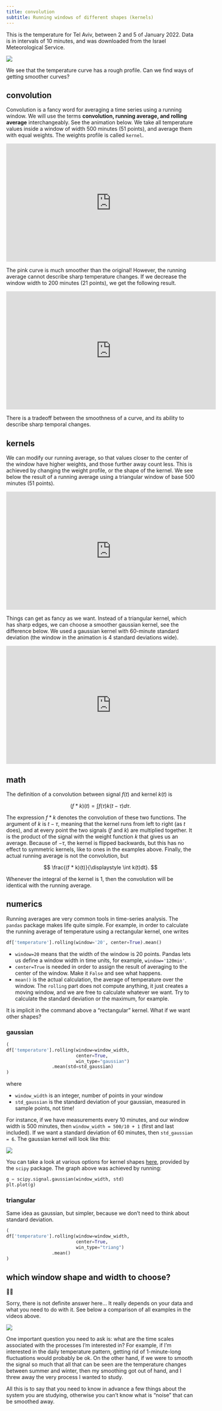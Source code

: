 ```yaml
---
title: convolution
subtitle: Running windows of different shapes (kernels)
---
```


This is the temperature for Tel Aviv, between 2 and 5 of January 2022.
Data is in intervals of 10 minutes, and was downloaded from the Israel Meteorological Service.

![](convolution_TA_temperature_2022.png)

We see that the temperature curve has a rough profile.
Can we find ways of getting smoother curves?

## convolution

Convolution is a fancy word for averaging a time series using a running window.
We will use the terms **convolution, running average, and rolling average** interchangeably. 
See the animation below.
We take all temperature values inside a window of width 500 minutes (51 points), and average them with equal weights.
The weights profile is called `kernel`.

<iframe width="560" height="315" src="https://www.youtube.com/embed/PFD3_BmwH40" title="YouTube video player" frameborder="0" allow="accelerometer; autoplay; clipboard-write; encrypted-media; gyroscope; picture-in-picture" allowfullscreen></iframe>

The pink curve is much smoother than the original!
However, the running average cannot describe sharp temperature changes.
If we decrease the window width to 200 minutes (21 points), we get the following result.

<iframe width="560" height="315" src="https://www.youtube.com/embed/zk3siFLw0Ig" title="YouTube video player" frameborder="0" allow="accelerometer; autoplay; clipboard-write; encrypted-media; gyroscope; picture-in-picture" allowfullscreen></iframe>

There is a tradeoff between the smoothness of a curve, and its ability to describe sharp temporal changes.

## kernels

We can modify our running average, so that values closer to the center of the window have higher weights, and those further away count less.
This is achieved by changing the weight profile, or the shape of the kernel.
We see below the result of a running average using a triangular window of base 500 minutes (51 points).

<iframe width="560" height="315" src="https://www.youtube.com/embed/j1CLrYC77nA" title="YouTube video player" frameborder="0" allow="accelerometer; autoplay; clipboard-write; encrypted-media; gyroscope; picture-in-picture" allowfullscreen></iframe>

Things can get as fancy as we want.
Instead of a triangular kernel, which has sharp edges, we can choose a smoother gaussian kernel, see the difference below.
We used a gaussian kernel with 60-minute standard deviation (the window in the animation is 4 standard deviations wide).

<iframe width="560" height="315" src="https://www.youtube.com/embed/mqhA3x6DBvM" title="YouTube video player" frameborder="0" allow="accelerometer; autoplay; clipboard-write; encrypted-media; gyroscope; picture-in-picture" allowfullscreen></iframe>

## math

The definition of a convolution between signal $f(t)$ and kernel $k(t)$ is

$$
(f * k)(t) = \int f(\tau)k(t-\tau)d\tau.
$$

The expression $f*k$ denotes the convolution of these two functions.
The argument of $k$ is $t-\tau$, meaning that the kernel runs from left to right (as $t$ does), and at every point the two signals ($f$ and $k$) are multiplied together.
It is the product of the signal with the weight function $k$ that gives us an average.
Because of $-\tau$, the kernel is flipped backwards, but this has no effect to symmetric kernels, like to ones in the examples above.
Finally, the actual running average is not the convolution, but

$$
\frac{(f * k)(t)}{\displaystyle \int k(t)dt}.
$$

Whenever the integral of the kernel is 1, then the convolution will be identical with the running average.

## numerics

Running averages are very common tools in time-series analysis.
The `pandas` package makes life quite simple.
For example, in order to calculate the running average of temperature using a rectangular kernel, one writes

```python
df['temperature'].rolling(window='20', center=True).mean()
```

* `window=20` means that the width of the window is 20 points. Pandas lets us define a window width in time units, for example, `window='120min'`.
* `center=True` is needed in order to assign the result of averaging to the center of the window. Make it `False` and see what happens.
* `mean()` is the actual calculation, the average of temperature over the window. The `rolling` part does not compute anything, it just creates a moving window, and we are free to calculate whatever we want. Try to calculate the standard deviation or the maximum, for example.

It is implicit in the command above a "rectangular" kernel. What if we want other shapes?

### gaussian

```python
(
df['temperature'].rolling(window=window_width,
                          center=True,
                          win_type="gaussian")
                 .mean(std=std_gaussian)
)
```

where

* `window_width` is an integer, number of points in your window
* `std_gaussian` is the standard deviation of your gaussian, measured in sample points, not time!

For instance, if we have measurements every 10 minutes, and our window width is 500 minutes, then `window_width = 500/10 + 1` (first and last included). If we want a standard deviation of 60 minutes, then `std_gaussian = 6`. The gaussian kernel will look like this:

![](gaussian_kernel.png)

You can take a look at various options for kernel shapes [here](https://docs.scipy.org/doc/scipy/reference/signal.windows.html#module-scipy.signal.windows), provided by the `scipy` package.
The graph above was achieved by running:

```python
g = scipy.signal.gaussian(window_width, std)
plt.plot(g)
```

### triangular

Same idea as gaussian, but simpler, because we don't need to think about standard deviation.

```python
(
df['temperature'].rolling(window=window_width,
                          center=True,
                          win_type="triang")
                 .mean()
)
```

## which window shape and width to choose?

🤷‍♂️

Sorry, there is not definite answer here... It really depends on your data and what you need to do with it.
See below a comparison of all examples in the videos above.

![](kernel_comparison.png)

One important question you need to ask is: what are the time scales associated with the processes I'm interested in? For example, if I'm interested in the daily temperature pattern, getting rid of 1-minute-long fluctuations would probably be ok. On the other hand, if we were to smooth the signal so much that all that can be seen are the temperature changes between summer and winter, then my smoothing got out of hand, and I threw away the very process I wanted to study.

All this is to say that you need to know in advance a few things about the system you are studying, otherwise you can't know what is "noise" that can be smoothed away.